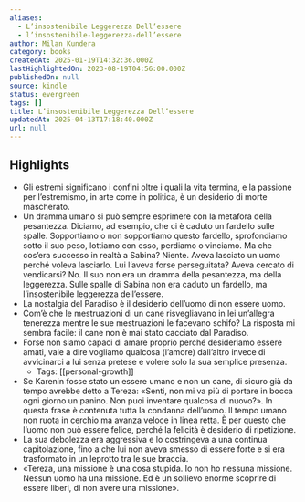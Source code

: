 ```yaml
---
aliases:
  - L’insostenibile Leggerezza Dell’essere
  - l’insostenibile-leggerezza-dell’essere
author: Milan Kundera
category: books
createdAt: 2025-01-19T14:32:36.000Z
lastHighlightedOn: 2023-08-19T04:56:00.000Z
publishedOn: null
source: kindle
status: evergreen
tags: []
title: L’insostenibile Leggerezza Dell’essere
updatedAt: 2025-04-13T17:18:40.000Z
url: null
---
```

## Highlights

- Gli estremi significano i confini oltre i quali la vita termina, e la passione per l’estremismo, in arte come in politica, è un desiderio di morte mascherato.
- Un dramma umano si può sempre esprimere con la metafora della pesantezza. Diciamo, ad esempio, che ci è caduto un fardello sulle spalle. Sopportiamo o non sopportiamo questo fardello, sprofondiamo sotto il suo peso, lottiamo con esso, perdiamo o vinciamo. Ma che cos’era successo in realtà a Sabina? Niente. Aveva lasciato un uomo perché voleva lasciarlo. Lui l’aveva forse perseguitata? Aveva cercato di vendicarsi? No. Il suo non era un dramma della pesantezza, ma della leggerezza. Sulle spalle di Sabina non era caduto un fardello, ma l’insostenibile leggerezza dell’essere.
- La nostalgia del Paradiso è il desiderio dell’uomo di non essere uomo.
- Com’è che le mestruazioni di un cane risvegliavano in lei un’allegra tenerezza mentre le sue mestruazioni le facevano schifo? La risposta mi sembra facile: il cane non è mai stato cacciato dal Paradiso.
- Forse non siamo capaci di amare proprio perché desideriamo essere amati, vale a dire vogliamo qualcosa (l’amore) dall’altro invece di avvicinarci a lui senza pretese e volere solo la sua semplice presenza.
  - Tags: [[personal-growth]]
- Se Karenin fosse stato un essere umano e non un cane, di sicuro già da tempo avrebbe detto a Tereza: «Senti, non mi va più di portare in bocca ogni giorno un panino. Non puoi inventare qualcosa di nuovo?». In questa frase è contenuta tutta la condanna dell’uomo. Il tempo umano non ruota in cerchio ma avanza veloce in linea retta. È per questo che l’uomo non può essere felice, perché la felicità è desiderio di ripetizione.
- La sua debolezza era aggressiva e lo costringeva a una continua capitolazione, fino a che lui non aveva smesso di essere forte e si era trasformato in un leprotto tra le sue braccia.
- «Tereza, una missione è una cosa stupida. Io non ho nessuna missione. Nessun uomo ha una missione. Ed è un sollievo enorme scoprire di essere liberi, di non avere una missione».

